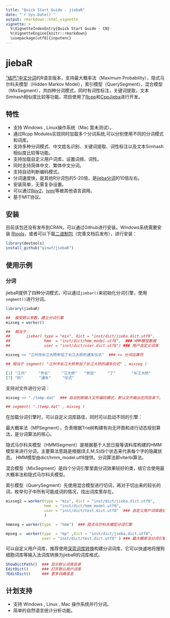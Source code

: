 ---
title: "Quick Start Guide - jiebaR"
date: "`r Sys.Date()`"
output: rmarkdown::html_vignette
vignette: >
  %\VignetteIndexEntry{Quick Start Guide - CN}
  %\VignetteEngine{knitr::rmarkdown}
  \usepackage[utf8]{inputenc}
---

# jiebaR

["结巴"中文分词]的R语言版本，支持最大概率法（Maximum Probability），隐式马尔科夫模型（Hidden Markov Model），索引模型（QuerySegment），混合模型（MixSegment），共四种分词模式，同时有词性标注，关键词提取，文本Simhash相似度比较等功能。项目使用了[Rcpp]和[CppJieba]进行开发。

## 特性

+ 支持 Windows , Linux操作系统（Mac 暂未测试）。
+ 通过Rcpp Modules实现同时加载多个分词系统,可以分别使用不同的分词模式和词库。
+ 支持多种分词模式、中文姓名识别、关键词提取、词性标注以及文本Simhash相似度比较等功能。
+ 支持加载自定义用户词库，设置词频、词性。
+ 同时支持简体中文、繁体中文分词。
+ 支持自动判断编码模式。
+ 分词速度快，是其他R分词包的5-20倍，是[jieba分词]的10倍左右。
+ 安装简单，无需复杂设置。
+ 可以通过[Rpy2]，[jvmr]等被其他语言调用。
+ 基于MIT协议。

## 安装

目前该包还没有发布到CRAN，可以通过Github进行安装。Windows系统需要安装 [Rtools]，或者可以下载[二进制包]（完善文档后发布），进行安装：

```r
library(devtools)
install_github("qinwf/jiebaR")
```

## 使用示例

### 分词

jiebaR提供了四种分词模式，可以通过`jiebar()`来初始化分词引擎，使用`segment()`进行分词。

```r
library(jiebaR)

##  接受默认参数，建立分词引擎 
mixseg = worker()

##  相当于：
##       jiebar( type = "mix", dict = "inst/dict/jieba.dict.utf8",
##               hmm  = "inst/dict/hmm_model.utf8",  ### HMM模型数据
##               user = "inst/dict/user.dict.utf8") ### 用户自定义词库

mixseg <= "江州市长江大桥参加了长江大桥的通车仪式"  ### <= 分词运算符

## 相当于 segment( "江州市长江大桥参加了长江大桥的通车仪式" , mixseg )

```

```r
[1] "江州"     "市长"     "江大桥"   "参加"     "了"       "长江大桥"
[7] "的"       "通车"     "仪式" 
```

支持对文件进行分词：

```r
mixseg <= "./temp.dat"  ### 自动判断输入文件编码模式，默认文件输出在同目录下。

## segment( "./temp.dat" , mixseg )   
```

在加载分词引擎时，可以自定义词库路径，同时可以启动不同的引擎：

最大概率法（MPSegment），负责根据Trie树构建有向无环图和进行动态规划算法，是分词算法的核心。

隐式马尔科夫模型（HMMSegment）是根据基于人民日报等语料库构建的HMM模型来进行分词，主要算法思路是根据(B,E,M,S)四个状态来代表每个字的隐藏状态。 HMM模型由dict/hmm_model.utf8提供。分词算法即viterbi算法。

混合模型（MixSegment）是四个分词引擎里面分词效果较好的类，结它合使用最大概率法和隐式马尔科夫模型。

索引模型（QuerySegment）先使用混合模型进行切词，再对于切出来的较长的词，枚举句子中所有可能成词的情况，找出词库里存在。


```r
mixseg2 = worker(type = "mix", dict = "inst/dict/jieba.dict.utf8",
                 hmm  = "inst/dict/hmm_model.utf8",  
                 user = "inst/dict/test.dict.utf8"  ### 自定义用户词库路径
                 )   

hmmseg = worker(type  = "hmm")  ### 隐式马尔科夫模型分词引擎

mpseg =  worker(type  = "mp" ,dict = "inst/dict/jieba.dict.utf8",
                user = "inst/dict/test.dict.utf8" ) ### 最大概率法分词引擎
```

可以自定义用户词库，推荐使用[深蓝词库转换]构建分词词库，它可以快速地将搜狗细胞词库等输入法词库转换为jiebaR的词库格式。

```r
ShowDictPath()  ### 显示默认词库目录
EditDict()      ### 打开默认用户词库
?EditDict()     ### 更多词典信息
```


## 计划支持

+ 支持 Windows , Linux , Mac 操作系统并行分词。
+ 简单的自然语言统计分析功能。

["结巴"中文分词]:https://github.com/fxsjy/jieba
[jieba分词]:https://github.com/fxsjy/jieba
[Rcpp]:https://github.com/RcppCore/Rcpp
[Cppjieba]:https://github.com/aszxqw/cppjieba
[Rtools]:http://mirrors.xmu.edu.cn/CRAN/bin/windows/Rtools
[深蓝词库转换]:https://github.com/studyzy/imewlconverter
[二进制包]:https://github.com/qinwf/jiebaR/releases
[Rpy2]:http://rpy.sourceforge.net/
[jvmr]:http://dahl.byu.edu/software/jvmr/
